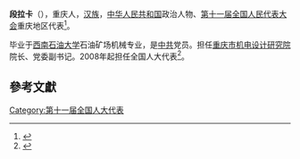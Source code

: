 '''段拉卡'''（{{bd|1963年||}}），重庆人，[[汉族|汉族]]，[[中华人民共和国|中华人民共和国]]政治人物、[[第十一届全国人民代表大会|第十一届全国人民代表大会]]重庆地区代表<ref>{{cite web|author=新华网|title=第十一届全国人大代表|url=http://news.xinhuanet.com/ziliao/2008-03/03/content_7708230.htm?node=36628|publisher=新华网|accessdate=2014-01-07|archive-date=2014-01-10|archive-url=https://web.archive.org/web/20140110211415/http://news.xinhuanet.com/ziliao/2008-03/03/content_7708230.htm?node=36628|dead-url=no}}</ref>。

毕业于[[西南石油大学|西南石油大学]]石油矿场机械专业，是[[中共|中共]]党员。担任[[重庆市机电设计研究院|重庆市机电设计研究院]]院长、党委副书记。2008年起担任全国人大代表<ref>{{cite news|title=全国人大代表信息-段拉卡|url= http://210.82.31.1:8084/delegate/viewDelegate.action?dbid=112098|accessdate=2013-04-05|newspaper=全国人大网|archive-url=https://web.archive.org/web/20120305103225/http://www.npc.gov.cn/delegate/viewDelegate.action?dbid=112098|archive-date=2012-03-05|dead-url=yes}}</ref>。

==參考文獻==
{{reflist}}
{{全国人大代表/11/渝}}
[[Category:第十一届全国人大代表|Category:第十一届全国人大代表]]